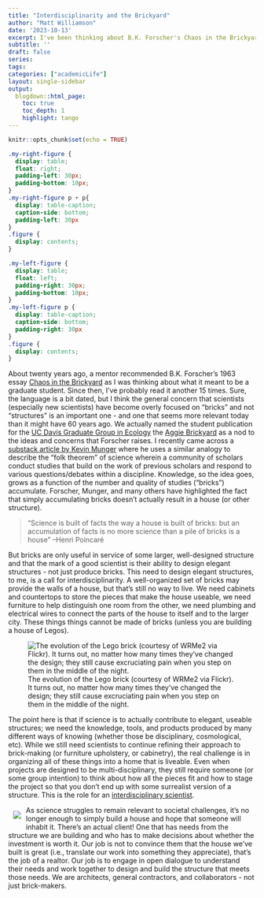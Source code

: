 ```yaml
---
title: "Interdisciplinarity and the Brickyard"
author: "Matt Williamson"
date: '2023-10-13'
excerpt: I've been thinking about B.K. Forscher's Chaos in the Brickyard essay a lot lately and how my thinking on the folk theorem of science has evolved
subtitle: ''
draft: false
series: 
tags: 
categories: ["academicLife"]
layout: single-sidebar
output:
  blogdown::html_page:
    toc: true
    toc_depth: 1
    highlight: tango
---
```


```r
knitr::opts_chunk$set(echo = TRUE)
```

```css
.my-right-figure {
  display: table;
  float: right;
  padding-left: 30px;
  padding-bottom: 10px;
}
.my-right-figure p + p{
  display: table-caption;
  caption-side: bottom;
  padding-left: 30px
}
.figure {
  display: contents;
}
```

```css
.my-left-figure {
  display: table;
  float: left;
  padding-right: 30px;
  padding-bottom: 10px;
}
.my-left-figure p {
  display: table-caption;
  caption-side: bottom;
  padding-right: 30px
}
.figure {
  display: contents;
}
```



About twenty years ago, a mentor recommended B.K. Forscher's 1963 essay [Chaos in the Brickyard](https://www.science.org/doi/10.1126/science.142.3590.339.a) as I was thinking about what it meant to be a graduate student. Since then, I've probably read it another 15 times. Sure, the language is a bit dated, but I think the general concern that scientists (especially new scientists) have become overly focused on "bricks" and not "structures" is an important one - and one that seems more relevant today than it might have 60 years ago. We actually named the student publication for the [UC Davis Graduate Group in Ecology](https://ecology.ucdavis.edu/) the [Aggie Brickyard](https://aggiebrickyard.github.io/) as a nod to the ideas and concerns that Forscher raises. I recently came across a [substack article by Kevin Munger](https://kevinmunger.substack.com/p/generalizing-knowledge-of-twitter) where he uses a similar analogy to describe the "folk theorem" of science wherein a community of scholars conduct studies that build on the work of previous scholars and respond to various questions/debates within a discipline. Knowledge, so the idea goes, grows as a function of the number and quality of studies ("bricks") accumulate. Forscher, Munger, and many others have highlighted the fact that simply accumulating bricks doesn't actually result in a house (or other structure). 

> “Science is built of facts the way a house is built of bricks: but an accumulation of facts is no more science than a pile of bricks is a house” --Henri Poincaré

But bricks are only useful in service of some larger, well-designed structure and that the mark of a good scientist is their ability to design elegant structures - not just produce bricks. This need to design elegant structures, to me, is a call for interdisciplinarity. A well-organized set of bricks may provide the walls of a house, but that's still no way to live. We need cabinets and countertops to store the pieces that make the house useable, we need furniture to help distinguish one room from the other, we need plumbing and electrical wires to connect the parts of the house to itself and to the larger city. These things things cannot be made of bricks (unless you are building a house of Legos).

![The evolution of the Lego brick (courtesy of WRMe2 via Flickr). It turns out, no matter how many times they've changed the design; they still cause excruciating pain when you step on them in the middle of the night.](brick_evolution_WRme2.png)



 
The point here is that if science is to actually contribute to elegant, useable structures; we need the knowledge, tools, and products produced by many different ways of knowing (whether those be disciplinary, cosmological, etc). While we still need scientists to continue refining their approach to brick-making (or furniture upholstery, or cabinetry), the real challenge is in organizing all of these things into a home that is liveable. Even when projects are designed to be multi-disciplinary, they still require someone (or some group intention) to think about how all the pieces fit and how to stage the project so that you don't end up with some surrealist version of a structure. This is the role for an [interdisciplinary scientist](https://www.science.org/content/article/changes-world-science-realities-interdisciplinary-training).

![](appia.png){ style="float: left; padding: 10px"}

As science struggles to remain relevant to societal challenges, it's no longer enough to simply build a house and hope that someone will inhabit it. There's an actual client! One that has needs from the structure we are building and who has to make decisions about whether the investment is worth it. Our job is not to convince them that the house we've built is great (i.e., translate our work into something they appreciate), that's the job of a realtor. Our job is to engage in open dialogue to understand their needs and work together to design and build the structure that meets those needs. We are architects, general contractors, and collaborators - not just brick-makers. 
